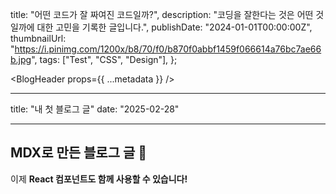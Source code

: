   title: "어떤 코드가 잘 짜여진 코드일까?",
  description:
    "코딩을 잘한다는 것은 어떤 것일까에 대한 고민을 기록한 글입니다.",
  publishDate: "2024-01-01T00:00:00Z",
  thumbnailUrl:
    "https://i.pinimg.com/1200x/b8/70/f0/b870f0abbf1459f066614a76bc7ae66b.jpg",
  tags: ["Test", "CSS", "Design"],
};

<BlogHeader props={{ ...metadata }} />

<article className="blog-content-article">

---

title: "내 첫 블로그 글"
date: "2025-02-28"

---

# MDX로 만든 블로그 글 🚀

이제 **React 컴포넌트도 함께 사용할 수 있습니다!**

</article>
